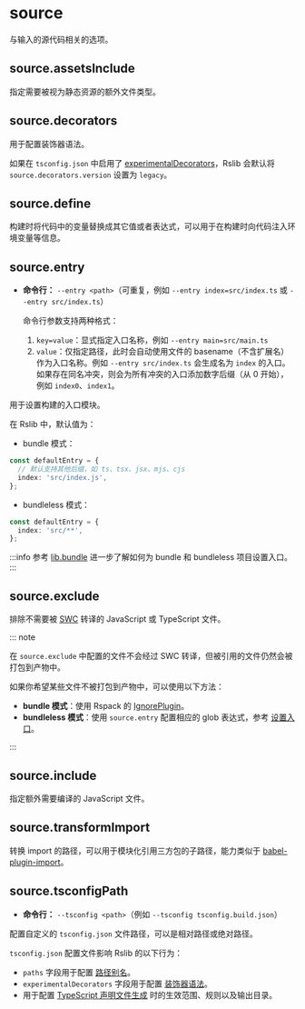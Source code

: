 
# source

与输入的源代码相关的选项。

## source.assetsInclude <RsbuildDocBadge path="/config/source/assets-include" text="source.include" />

指定需要被视为静态资源的额外文件类型。

## source.decorators <RsbuildDocBadge path="/config/source/decorators" text="source.decorators" />

用于配置装饰器语法。

如果在 `tsconfig.json` 中启用了 [experimentalDecorators](https://www.typescriptlang.org/tsconfig/#experimentalDecorators)，Rslib 会默认将 `source.decorators.version` 设置为 `legacy`。

## source.define <RsbuildDocBadge path="/config/source/define" text="source.define" />

构建时将代码中的变量替换成其它值或者表达式，可以用于在构建时向代码注入环境变量等信息。

## source.entry <RsbuildDocBadge path="/config/source/entry" text="source.entry" />

- **命令行：** `--entry <path>`（可重复，例如 `--entry index=src/index.ts` 或 `--entry src/index.ts`）

  命令行参数支持两种格式：
  1. `key=value`：显式指定入口名称，例如 `--entry main=src/main.ts`
  2. `value`：仅指定路径，此时会自动使用文件的 basename（不含扩展名）作为入口名称。例如 `--entry src/index.ts` 会生成名为 `index` 的入口。如果存在同名冲突，则会为所有冲突的入口添加数字后缀（从 0 开始），例如 `index0`、`index1`。

用于设置构建的入口模块。

在 Rslib 中，默认值为：

- bundle 模式：

```ts
const defaultEntry = {
  // 默认支持其他后缀，如 ts、tsx、jsx、mjs、cjs
  index: 'src/index.js',
};
```

- bundleless 模式：

```ts
const defaultEntry = {
  index: 'src/**',
};
```

:::info
参考 [lib.bundle](/config/lib/bundle#set-entry) 进一步了解如何为 bundle 和 bundleless 项目设置入口。
:::

## source.exclude <RsbuildDocBadge path="/config/source/exclude" text="source.exclude" />

排除不需要被 [SWC](https://rsbuild.rs/zh/guide/configuration/swc) 转译的 JavaScript 或 TypeScript 文件。

::: note

在 `source.exclude` 中配置的文件不会经过 SWC 转译，但被引用的文件仍然会被打包到产物中。

如果你希望某些文件不被打包到产物中，可以使用以下方法：

- **bundle 模式**：使用 Rspack 的 [IgnorePlugin](https://rspack.rs/zh/plugins/webpack/ignore-plugin)。
- **bundleless 模式**：使用 `source.entry` 配置相应的 glob 表达式，参考 [设置入口](/config/lib/bundle#bundle-false)。

:::

## source.include <RsbuildDocBadge path="/config/source/include" text="source.include" />

指定额外需要编译的 JavaScript 文件。

## source.transformImport <RsbuildDocBadge path="/config/source/transform-import" text="source.transformImport" />

转换 import 的路径，可以用于模块化引用三方包的子路径，能力类似于 [babel-plugin-import](https://npmjs.com/package/babel-plugin-import)。

## source.tsconfigPath <RsbuildDocBadge path="/config/source/tsconfig-path" text="source.tsconfigPath" />

- **命令行：** `--tsconfig <path>`（例如 `--tsconfig tsconfig.build.json`）

配置自定义的 `tsconfig.json` 文件路径，可以是相对路径或绝对路径。

`tsconfig.json` 配置文件影响 Rslib 的以下行为：

- `paths` 字段用于配置 [路径别名](/config/rsbuild/resolve#resolvealias)。
- `experimentalDecorators` 字段用于配置 [装饰器语法](/config/rsbuild/source#sourcedecorators)。
- 用于配置 [TypeScript 声明文件生成](/config/lib/dts) 时的生效范围、规则以及输出目录。
